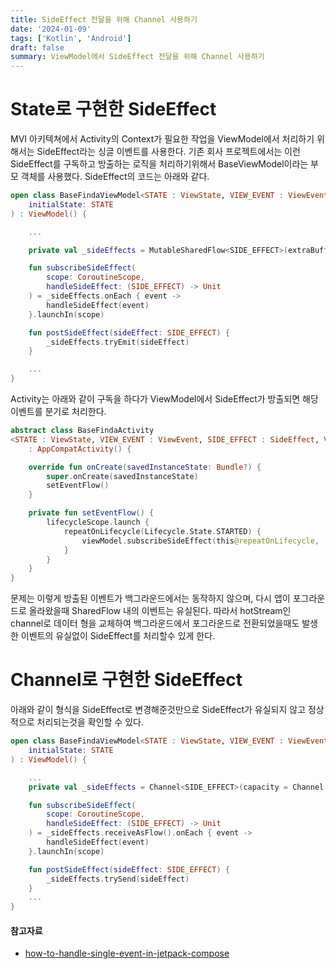 ```yaml
---
title: SideEffect 전달을 위해 Channel 사용하기
date: '2024-01-09'
tags: ['Kotlin', 'Android']
draft: false
summary: ViewModel에서 SideEffect 전달을 위해 Channel 사용하기
---
```


# State로 구현한 SideEffect

MVI 아키텍쳐에서 Activity의 Context가 필요한 작업을 ViewModel에서 처리하기 위해서는 SideEffect라는 싱글 이벤트를 사용한다.
기존 회사 프로젝트에서는 이런 SideEffect를 구독하고 방출하는 로직을 처리하기위해서 BaseViewModel이라는 부모 객체를 사용했다.
SideEffect의 코드는 아래와 같다.

```kotlin
open class BaseFindaViewModel<STATE : ViewState, VIEW_EVENT : ViewEvent, SIDE_EFFECT : SideEffect>(
    initialState: STATE
) : ViewModel() {

    ...

    private val _sideEffects = MutableSharedFlow<SIDE_EFFECT>(extraBufferCapacity = 1)

    fun subscribeSideEffect(
        scope: CoroutineScope,
        handleSideEffect: (SIDE_EFFECT) -> Unit
    ) = _sideEffects.onEach { event ->
        handleSideEffect(event)
    }.launchIn(scope)

    fun postSideEffect(sideEffect: SIDE_EFFECT) {
        _sideEffects.tryEmit(sideEffect)
    }

    ...
}
```

Activity는 아래와 같이 구독을 하다가 ViewModel에서 SideEffect가 방출되면 해당 이벤트를 분기로 처리한다.

```kotlin
abstract class BaseFindaActivity
<STATE : ViewState, VIEW_EVENT : ViewEvent, SIDE_EFFECT : SideEffect, VIEW_MODEL : BaseFindaViewModel<STATE, VIEW_EVENT, SIDE_EFFECT>>
    : AppCompatActivity() {

    override fun onCreate(savedInstanceState: Bundle?) {
        super.onCreate(savedInstanceState)
        setEventFlow()
    }

    private fun setEventFlow() {
        lifecycleScope.launch {
            repeatOnLifecycle(Lifecycle.State.STARTED) {
                viewModel.subscribeSideEffect(this@repeatOnLifecycle, ::handleSideEffect)
            }
        }
    }
}
```

문제는 이렇게 방출된 이벤트가 백그라운드에서는 동작하지 않으며, 다시 앱이 포그라운드로 올라왔을때 SharedFlow 내의 이벤트는 유실된다.
따라서 hotStream인 channel로 데이터 형을 교체하여 백그라운드에서 포그라운드로 전환되었을때도 발생한 이벤트의 유실없이 SideEffect를 처리할수 있게 한다.

# Channel로 구현한 SideEffect

아래와 같이 형식을 SideEffect로 변경해준것만으로 SideEffect가 유실되지 않고 정상적으로 처리되는것을 확인할 수 있다.

```kotlin
open class BaseFindaViewModel<STATE : ViewState, VIEW_EVENT : ViewEvent, SIDE_EFFECT : SideEffect>(
    initialState: STATE
) : ViewModel() {

    ...
    private val _sideEffects = Channel<SIDE_EFFECT>(capacity = Channel.BUFFERED)

    fun subscribeSideEffect(
        scope: CoroutineScope,
        handleSideEffect: (SIDE_EFFECT) -> Unit
    ) = _sideEffects.receiveAsFlow().onEach { event ->
        handleSideEffect(event)
    }.launchIn(scope)

    fun postSideEffect(sideEffect: SIDE_EFFECT) {
        _sideEffects.trySend(sideEffect)
    }
    ...
}
```

#### 참고자료
- [how-to-handle-single-event-in-jetpack-compose](https://medium.com/@marco-cattaneo/how-to-handle-single-event-in-jetpack-compose-f90b6220e8c8)